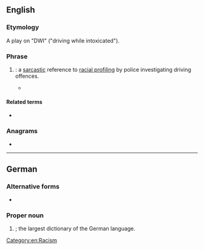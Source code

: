 {{also|dWb}}
==English==

===Etymology===
A play on "DWI" ("driving while intoxicated").

===Phrase===
{{en-phrase}}

# {{initialism of|en|[[driving]] while [[black]] (or [[brown]])|nodot=1}}: a [[sarcastic]] reference to [[racial profiling]] by police investigating driving offences.
#* {{quote-book|en|title=Multiracial Couples: Black and White Voices|passage={{smallcaps|jill}} We [Jill and her husband James] call it, "Driving While Black." We have a . . . nice car. So we got pulled over for a '''DWB'''. . . .|year=1995|author=Paul C. Rosenblatt; Terri A. Karis; Richard D. Powell|page=147|isbn=0803972598|pageurl=https://archive.org/details/multiracialcoupl0000rose/page/147|series=Understanding Families|publisher=SAGE Publications|url=https://archive.org/details/multiracialcoupl0000rose}}

====Related terms====
* {{l|en|DWI}} {{gloss|driving while intoxicated}}

===Anagrams===
* {{anagrams|en|a=bdw|BDW}}

[[Category:en:Racism]]

----

==German==
{{wikipedia|lang=de}}

===Alternative forms===
* {{alter|de|DWb}}

===Proper noun===
{{head|de|proper noun}}

# {{init of|de|[[deutsch|Deutsches]] [[Wörterbuch]]|nodot=1}}; the largest dictionary of the German language.